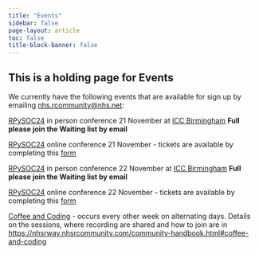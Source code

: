 ```yaml
---
title: "Events"
sidebar: false
page-layout: article
toc: false
title-block-banner: false
---
```


## This is a holding page for Events

We currently have the following events that are available for sign up by emailing [nhs.rcommunity@nhs.net](mailto:nhs.rcommunity@nhs.net):

[RPySOC24](conference24.qmd) in person conference 21 November at [ICC Birmingham](https://www.theicc.co.uk/) **Full please join the Waiting list by email**

[RPySOC24](conference24.qmd) online conference 21 November - tickets are available by completing this [form](https://forms.office.com/e/NBcjv7LVJ4)


[RPySOC24](conference24.qmd) in person conference 22 November at [ICC Birmingham](https://www.theicc.co.uk/) **Full please join the Waiting list by email**

[RPySOC24](conference24.qmd) online conference 22 November - tickets are available by completing this [form](https://forms.office.com/e/NBcjv7LVJ4)

[Coffee and Coding](https://events.nhsrcommunity.com/coffee-and-code/) - occurs every other week on alternating days. Details on the sessions, where recording are shared and how to join are in <https://nhsrway.nhsrcommunity.com/community-handbook.html#coffee-and-coding>